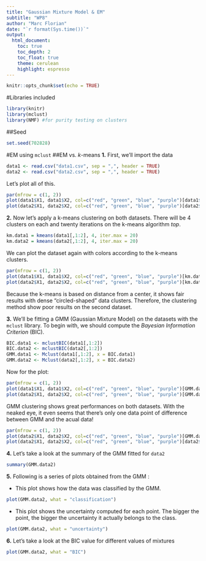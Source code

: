 ```yaml
---
title: "Gaussian Mixture Model & EM"
subtitle: "WP8"
author: "Marc Florian"
date: "`r format(Sys.time())`"
output: 
  html_document:
    toc: true
    toc_depth: 2
    toc_float: true
    theme: cerulean
    highlight: espresso
---
```


```r
knitr::opts_chunk$set(echo = TRUE)
```

#Libraries included
```r
library(knitr)
library(mclust)
library(NMF) #for purity testing on clusters
```

##Seed
```r
set.seed(702828)
```


#EM using ```mclust```
##EM vs. _$k$_-means
__1.__ First, we'll import the data
```r
data1 <- read.csv("data1.csv", sep = ",", header = TRUE)
data2 <- read.csv("data2.csv", sep = ",", header = TRUE)
```
Let's plot all of this.

```r
par(mfrow = c(1, 2))
plot(data1$X1, data1$X2, col=c("red", "green", "blue", "purple")[data1$truth], xlab = "X1", ylab = "X2", main = "data1")
plot(data2$X1, data2$X2, col=c("red", "green", "blue", "purple")[data2$truth], xlab = "X1", ylab = "X2", main = "data2")
```

__2.__ Now let's apply a k-means clustering on both datasets. There will be 4 clusters on each and twenty iterations on the k-means algorithm _top_.
```r
km.data1 = kmeans(data1[,1:2], 4, iter.max = 20)
km.data2 = kmeans(data2[,1:2], 4, iter.max = 20)
```

We can plot the dataset again with colors according to the k-means clusters.
```r
par(mfrow = c(1, 2))
plot(data1$X1, data1$X2, col=c("red", "green", "blue", "purple")[km.data1$cluster], xlab = "X1", ylab = "X2", main = "k-means clusters for data1")
plot(data2$X1, data2$X2, col=c("red", "green", "blue", "purple")[km.data2$cluster], xlab = "X1", ylab = "X2", main = "k-means clusters for data2")
```


Because the k-means is based on distance from a center, it shows fair results with dense "circled-shaped" data clusters. Therefore, the clustering method show poor results on the second dataset.

__3.__ We'll be fitting a GMM (Gaussian Mixture Model) on the datasets with the ```mclust``` library. To begin with, we should compute the _Bayesian Information Criterion_ (BIC).
```r
BIC.data1 <- mclustBIC(data1[,1:2])
BIC.data2 <- mclustBIC(data2[,1:2])
GMM.data1 <- Mclust(data1[,1:2], x = BIC.data1)
GMM.data2 <- Mclust(data2[,1:2], x = BIC.data2)
```
Now for the plot:
```r
par(mfrow = c(1, 2))
plot(data1$X1, data1$X2, col=c("red", "green", "blue", "purple")[GMM.data1$classification], xlab = "X1", ylab = "X2", main = "GMM clusters for data1")
plot(data2$X1, data2$X2, col=c("red", "green", "blue", "purple")[GMM.data2$classification], xlab = "X1", ylab = "X2", main = "GMM clusters for data2")
```
GMM clustering shows great performances on both datasets. With the neaked eye, it even seems that there's only one data point of difference between GMM and the acual data!
```r
par(mfrow = c(1, 2))
plot(data2$X1, data2$X2, col=c("red", "green", "blue", "purple")[GMM.data2$classification], xlab = "X1", ylab = "X2", main = "GMM clusters for data2")
plot(data2$X1, data2$X2, col=c("red", "green", "blue", "purple")[data2$truth], xlab = "X1", ylab = "X2", main = "GMM clusters for data2")
```


__4.__ Let's take a look at the summary of the GMM fitted for ```data2```
```r
summary(GMM.data2)
```
__5.__ Following is a series of plots obtained from the GMM :

* This plot shows how the data was classified by the GMM.
```r
plot(GMM.data2, what = "classification")
```

* This plot shows the uncertainty computed for each point. The bigger the point, the bigger the uncertainty it actually belongs to the class.
```r
plot(GMM.data2, what = "uncertainty") 
```

__6.__ Let's take a look at the BIC value for different values of mixtures
```r
plot(GMM.data2, what = "BIC")
```




